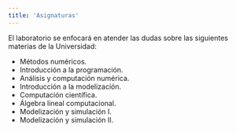```yaml
---
title: 'Asignaturas'
---
```


El laboratorio se enfocará en atender las dudas sobre las siguientes materias de la Universidad:

- Métodos numéricos.
- Introducción a la programación.
- Análisis y computación numérica.
- Introducción a la modelización.
- Computación científica.
- Álgebra lineal computacional.
- Modelización y simulación I.
- Modelización y simulación II.